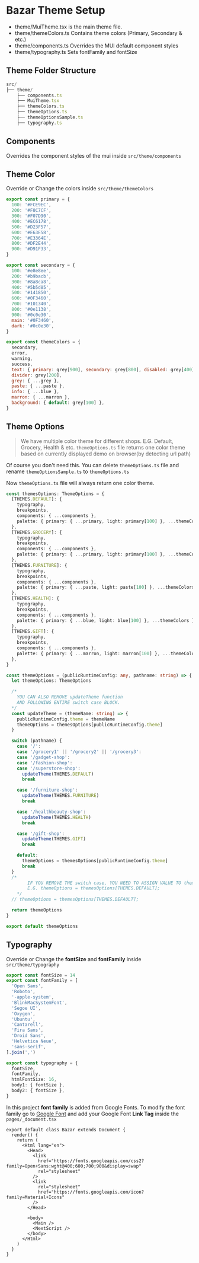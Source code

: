 # Bazar Theme Setup

- theme/MuiTheme.tsx is the main theme file.
- theme/themeColors.ts Contains theme colors (Primary, Secondary & etc.)
- theme/components.ts Overrides the MUI default component styles
- theme/typography.ts Sets fontFamily and fontSize

## Theme Folder Structure

```ts
src/
├── theme/
    ├── components.ts
    ├── MuiTheme.tsx
    ├── themeColors.ts
    ├── themeOptions.ts
    ├── themeOptionsSample.ts
    ├── typography.ts
```

## Components

Overrides the component styles of the mui inside `src/theme/components`

## Theme Color

Override or Change the colors inside `src/theme/themeColors`

```js
export const primary = {
  100: '#FCE9EC',
  200: '#F8C7CF',
  300: '#F07D90',
  400: '#EC6178',
  500: '#D23F57',
  600: '#E63E58',
  700: '#E3364E',
  800: '#DF2E44',
  900: '#D91F33',
}

export const secondary = {
  100: '#e8e8ee',
  200: '#b9bacb',
  300: '#8a8ca8',
  400: '#5b5d85',
  500: '#141850',
  600: '#0F3460',
  700: '#101340',
  800: '#0e1138',
  900: '#0c0e30',
  main: '#0F3460',
  dark: '#0c0e30',
}

export const themeColors = {
  secondary,
  error,
  warning,
  success,
  text: { primary: grey[900], secondary: grey[800], disabled: grey[400] },
  divider: grey[200],
  grey: { ...grey },
  paste: { ...paste },
  info: { ...blue },
  marron: { ...marron },
  background: { default: grey[100] },
}
```

## Theme Options

> We have multiple color theme for different shops. E.G. Default, Grocery, Health & etc. `themeOptions.ts` file returns one color theme based on currently displayed demo on browser(by detecting url path)

Of course you don't need this. You can delete `themeOptions.ts` file and rename `themeOptionsSample.ts` to `themeOptions.ts`

Now `themeOptions.ts` file will always return one color theme.

```ts
const themesOptions: ThemeOptions = {
  [THEMES.DEFAULT]: {
    typography,
    breakpoints,
    components: { ...components },
    palette: { primary: { ...primary, light: primary[100] }, ...themeColors },
  },
  [THEMES.GROCERY]: {
    typography,
    breakpoints,
    components: { ...components },
    palette: { primary: { ...primary, light: primary[100] }, ...themeColors },
  },
  [THEMES.FURNITURE]: {
    typography,
    breakpoints,
    components: { ...components },
    palette: { primary: { ...paste, light: paste[100] }, ...themeColors },
  },
  [THEMES.HEALTH]: {
    typography,
    breakpoints,
    components: { ...components },
    palette: { primary: { ...blue, light: blue[100] }, ...themeColors },
  },
  [THEMES.GIFT]: {
    typography,
    breakpoints,
    components: { ...components },
    palette: { primary: { ...marron, light: marron[100] }, ...themeColors },
  },
}

const themeOptions = (publicRuntimeConfig: any, pathname: string) => {
  let themeOptions: ThemeOptions

  /*
    YOU CAN ALSO REMOVE updateTheme function
    AND FOLLOWING ENTIRE switch case BLOCK.
  */
  const updateTheme = (themeName: string) => {
    publicRuntimeConfig.theme = themeName
    themeOptions = themesOptions[publicRuntimeConfig.theme]
  }

  switch (pathname) {
    case '/':
    case '/grocery1' || '/grocery2' || '/grocery3':
    case '/gadget-shop':
    case '/fashion-shop':
    case '/superstore-shop':
      updateTheme(THEMES.DEFAULT)
      break

    case '/furniture-shop':
      updateTheme(THEMES.FURNITURE)
      break

    case '/healthbeauty-shop':
      updateTheme(THEMES.HEALTH)
      break

    case '/gift-shop':
      updateTheme(THEMES.GIFT)
      break

    default:
      themeOptions = themesOptions[publicRuntimeConfig.theme]
      break
  }
  /*
        IF YOU REMOVE THE switch case, YOU NEED TO ASSIGN VALUE TO themeOptions
        E.G. themeOptions = themesOptions[THEMES.DEFAULT];
    */
  // themeOptions = themesOptions[THEMES.DEFAULT];

  return themeOptions
}

export default themeOptions
```

## Typography

Override or Change the **fontSize** and **fontFamily** inside `src/theme/typography`

```ts
export const fontSize = 14
export const fontFamily = [
  'Open Sans',
  'Roboto',
  '-apple-system',
  'BlinkMacSystemFont',
  'Segoe UI',
  'Oxygen',
  'Ubuntu',
  'Cantarell',
  'Fira Sans',
  'Droid Sans',
  'Helvetica Neue',
  'sans-serif',
].join(',')

export const typography = {
  fontSize,
  fontFamily,
  htmlFontSize: 16,
  body1: { fontSize },
  body2: { fontSize },
}
```

In this project **font family** is added from Google Fonts. To modify the font family go to [Google Font](https://fonts.google.com) and add your Google Font **Link Tag** inside the `pages/_document.tsx`

```tsx
export default class Bazar extends Document {
  render() {
    return (
      <Html lang="en">
        <Head>
          <link
            href="https://fonts.googleapis.com/css2?family=Open+Sans:wght@400;600;700;900&display=swap"
            rel="stylesheet"
          />
          <link
            rel="stylesheet"
            href="https://fonts.googleapis.com/icon?family=Material+Icons"
          />
        </Head>

        <body>
          <Main />
          <NextScript />
        </body>
      </Html>
    )
  }
}
```
